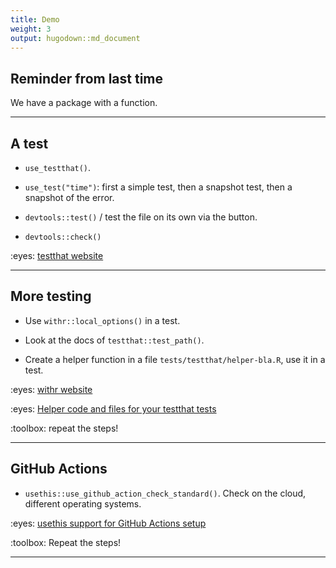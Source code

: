 ```yaml
---
title: Demo
weight: 3
output: hugodown::md_document
---
```


## Reminder from last time

We have a package with a function.

---

## A test

* `use_testthat()`.

* `use_test("time")`: first a simple test, then a snapshot test, then a snapshot of the error.

* `devtools::test()` / test the file on its own via the button.

* `devtools::check()`

:eyes: [testthat website](https://testthat.r-lib.org/)

---

## More testing

* Use `withr::local_options()` in a test.

* Look at the docs of `testthat::test_path()`.

* Create a helper function in a file `tests/testthat/helper-bla.R`, use it in a test.

:eyes: [withr website](https://withr.r-lib.org/)

:eyes: [Helper code and files for your testthat tests](https://blog.r-hub.io/2020/11/18/testthat-utility-belt/)

:toolbox: repeat the steps!

---

## GitHub Actions

* `usethis::use_github_action_check_standard()`. Check on the cloud, different operating systems.

:eyes: [usethis support for GitHub Actions setup](https://usethis.r-lib.org/reference/github_actions.html)

:toolbox: Repeat the steps!

---